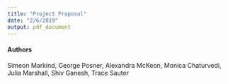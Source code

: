 ```yaml
---
title: "Project Proposal"
date: "2/6/2019"
output: pdf_document
---
```


#### Authors
Simeon Markind, George Posner, Alexandra McKeon, Monica Chaturvedi,
Julia Marshall, Shiv Ganesh, Trace Sauter


